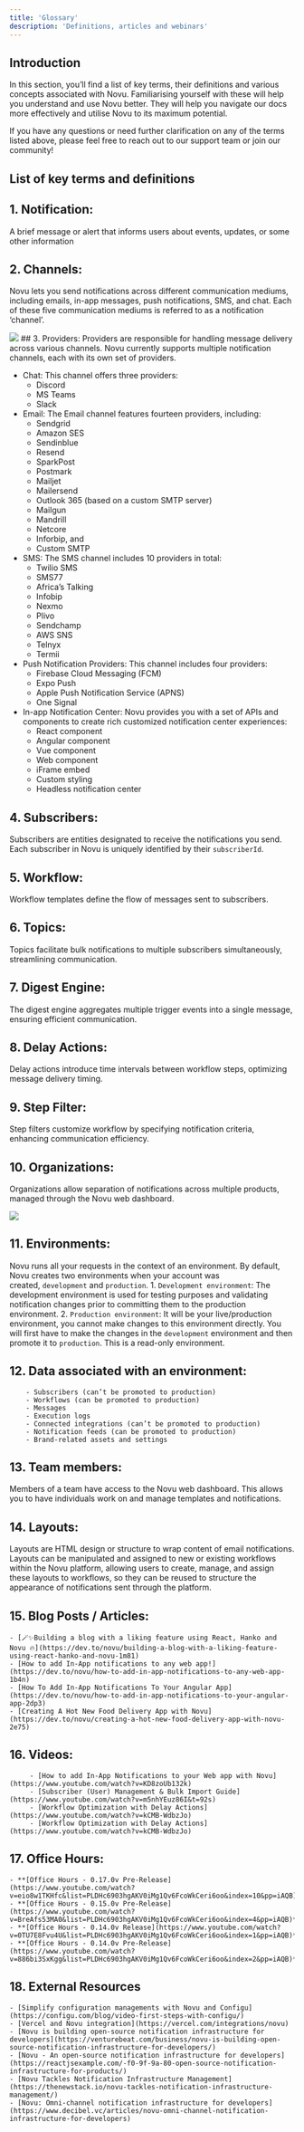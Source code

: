 ```yaml
---
title: 'Glossary'
description: 'Definitions, articles and webinars'
---
```


## Introduction

In this section, you’ll find a list of key terms, their definitions and various concepts associated with Novu. Familiarising yourself with these will help you understand and use Novu better. They will help you navigate our docs more effectively and utilise Novu to its maximum potential.

If you have any questions or need further clarification on any of the terms listed above, please feel free to reach out to our support team or join our community!

## List of key terms and definitions

## 1. Notification: 
A brief message or alert that informs users about events, updates, or some other information
## 2. Channels: 
Novu lets you send notifications across different communication mediums, including emails, in-app messages, push notifications, SMS, and chat. Each of these five communication mediums is referred to as a notification ‘channel’.

<Frame caption="Channels in Novu"><img src="/images/channels.gif" /> </Frame>
## 3. Providers:
Providers are responsible for handling message delivery across various channels. Novu currently supports multiple notification channels, each with its own set of providers.

   - Chat: This channel offers three providers:
      - Discord
      - MS Teams
      - Slack
   - Email: The Email channel features fourteen providers, including: 
     - Sendgrid
     - Amazon SES
     - Sendinblue
     - Resend
     - SparkPost
     - Postmark
     - Mailjet
     - Mailersend
     - Outlook 365 (based on a custom SMTP server)
     - Mailgun
     - Mandrill
     - Netcore
     - Inforbip, and
     - Custom SMTP
   - SMS: The SMS channel includes 10 providers in total:
     - Twilio SMS
     - SMS77
     - Africa’s Talking
     - Infobip
     - Nexmo
     - Plivo
     - Sendchamp
     - AWS SNS
     - Telnyx
     - Termii
   - Push Notification Providers: This channel includes four providers: 
     - Firebase Cloud Messaging (FCM)
     - Expo Push
     - Apple Push Notification Service (APNS)
     - One Signal
   - In-app Notification Center: Novu provides you with a set of APIs and components to create rich customized notification center experiences: 
     - React component
     - Angular component
     - Vue component
     - Web component
     - iFrame embed
     - Custom styling
     - Headless notification center

## 4. Subscribers:
Subscribers are entities designated to receive the notifications you send. Each subscriber in Novu is uniquely identified by their `subscriberId`.
## 5. Workflow:
Workflow templates define the flow of messages sent to subscribers.
## 6. Topics:
Topics facilitate bulk notifications to multiple subscribers simultaneously, streamlining communication.
## 7. Digest Engine:
The digest engine aggregates multiple trigger events into a single message, ensuring efficient communication.
## 8. Delay Actions:
Delay actions introduce time intervals between workflow steps, optimizing message delivery timing.
## 9. Step Filter:
Step filters customize workflow by specifying notification criteria, enhancing communication efficiency.
## 10.  Organizations:
Organizations allow separation of notifications across multiple products, managed through the Novu web dashboard.

<Frame caption="Organizations in Novu"><img src="/images/org.gif" /> </Frame>

## 11. Environments:
Novu runs all your requests in the context of an environment. By default, Novu creates two environments when your account was created, `development` and `production`.
    1. `Development environment`: The development environment is used for testing purposes and validating notification changes prior to committing them to the production environment.
    2. `Production environment`: It will be your live/production environment, you cannot make changes to this environment directly. You will first have to make the changes in the `development` environment and then promote it to `production`. This is a read-only environment.
## 12. Data associated with an environment:
        - Subscribers (can’t be promoted to production)
        - Workflows (can be promoted to production)
        - Messages
        - Execution logs
        - Connected integrations (can’t be promoted to production)
        - Notification feeds (can be promoted to production)
        - Brand-related assets and settings
## 13. Team members: 
Members of a team have access to the Novu web dashboard. This allows you to have individuals work on and manage templates and notifications.
## 14. Layouts: 
Layouts are HTML design or structure to wrap content of email notifications. Layouts can be manipulated and assigned to new or existing workflows within the Novu platform, allowing users to create, manage, and assign these layouts to workflows, so they can be reused to structure the appearance of notifications sent through the platform.
## 15. Blog Posts / Articles:
    - [🪄✨Building a blog with a liking feature using React, Hanko and Novu 🔥](https://dev.to/novu/building-a-blog-with-a-liking-feature-using-react-hanko-and-novu-1m81)
    - [How to add In-App notifications to any web app!](https://dev.to/novu/how-to-add-in-app-notifications-to-any-web-app-1b4n)
    - [How To Add In-App Notifications To Your Angular App](https://dev.to/novu/how-to-add-in-app-notifications-to-your-angular-app-2dp3)
    - [Creating A Hot New Food Delivery App with Novu](https://dev.to/novu/creating-a-hot-new-food-delivery-app-with-novu-2e75)
## 16.  Videos:
         - [How to add In-App Notifications to your Web app with Novu](https://www.youtube.com/watch?v=KD8zoUb132k)
         - [Subscriber (User) Management & Bulk Import Guide](https://www.youtube.com/watch?v=m5nhYEuz86I&t=92s)
         - [Workflow Optimization with Delay Actions](https://www.youtube.com/watch?v=kCMB-WdbzJo)
         - [Workflow Optimization with Delay Actions](https://www.youtube.com/watch?v=kCMB-WdbzJo)
## 17. Office Hours:
    - **[Office Hours - 0.17.0v Pre-Release](https://www.youtube.com/watch?v=eio8w1TKHfc&list=PLDHc6903hgAKV0iMg1Qv6FcoWkCeri6oo&index=10&pp=iAQB)**
    - **[Office Hours - 0.15.0v Pre-Release](https://www.youtube.com/watch?v=BreAfs53MA0&list=PLDHc6903hgAKV0iMg1Qv6FcoWkCeri6oo&index=4&pp=iAQB)**
    - **[Office Hours - 0.14.0v Release](https://www.youtube.com/watch?v=0TU7E8Fvu4U&list=PLDHc6903hgAKV0iMg1Qv6FcoWkCeri6oo&index=1&pp=iAQB)**
    - **[Office Hours - 0.14.0v Pre-Release](https://www.youtube.com/watch?v=886bi3SxKgg&list=PLDHc6903hgAKV0iMg1Qv6FcoWkCeri6oo&index=2&pp=iAQB)**
## 18. External Resources
    - [Simplify configuration managements with Novu and Configu](https://configu.com/blog/video-first-steps-with-configu/)
    - [Vercel and Novu integration](https://vercel.com/integrations/novu)
    - [Novu is building open-source notification infrastructure for developers](https://venturebeat.com/business/novu-is-building-open-source-notification-infrastructure-for-developers/)
    - [Novu - An open-source notification infrastructure for developers](https://reactjsexample.com/-f0-9f-9a-80-open-source-notification-infrastructure-for-products/)
    - [Novu Tackles Notification Infrastructure Management](https://thenewstack.io/novu-tackles-notification-infrastructure-management/)
    - [Novu: Omni-channel notification infrastructure for developers](https://www.decibel.vc/articles/novu-omni-channel-notification-infrastructure-for-developers)